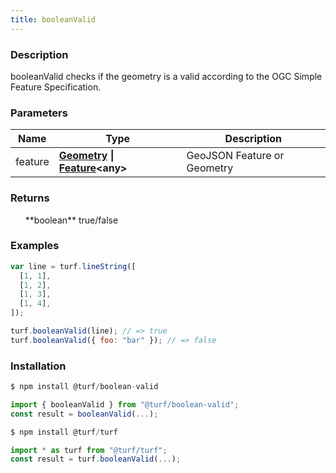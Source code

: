 ```yaml
---
title: booleanValid
---
```



### Description

booleanValid checks if the geometry is a valid according to the OGC Simple Feature Specification.

### Parameters

| Name    | Type                                                                                                                                | Description                 |
| ------- | ----------------------------------------------------------------------------------------------------------------------------------- | --------------------------- |
| feature | **[Geometry](https://tools.ietf.org/html/rfc7946#section-3.1) \| [Feature](https://tools.ietf.org/html/rfc7946#section-3.2)\<any>** | GeoJSON Feature or Geometry |

### Returns

<ul>
  **boolean** true/false

</ul>

### Examples

```javascript
var line = turf.lineString([
  [1, 1],
  [1, 2],
  [1, 3],
  [1, 4],
]);

turf.booleanValid(line); // => true
turf.booleanValid({ foo: "bar" }); // => false
```

### Installation

```javascript
$ npm install @turf/boolean-valid

import { booleanValid } from "@turf/boolean-valid";
const result = booleanValid(...);
```

```javascript
$ npm install @turf/turf

import * as turf from "@turf/turf";
const result = turf.booleanValid(...);
```
